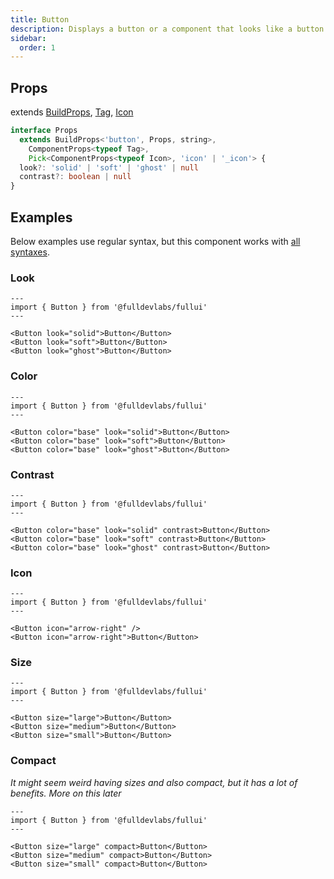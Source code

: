 ```yaml
---
title: Button
description: Displays a button or a component that looks like a button.
sidebar:
  order: 1
---
```


## Props
extends [BuildProps](/guides/components), [Tag](/components/tag), [Icon](/components/icon)
```ts
interface Props
  extends BuildProps<'button', Props, string>,
    ComponentProps<typeof Tag>,
    Pick<ComponentProps<typeof Icon>, 'icon' | '_icon'> {
  look?: 'solid' | 'soft' | 'ghost' | null
  contrast?: boolean | null
}
```

## Examples
Below examples use regular syntax, but this component works with [all syntaxes](/guides/components#syntax).

### Look
```astro live
---
import { Button } from '@fulldevlabs/fullui'
---

<Button look="solid">Button</Button>
<Button look="soft">Button</Button>
<Button look="ghost">Button</Button>
```

### Color
```astro live
---
import { Button } from '@fulldevlabs/fullui'
---

<Button color="base" look="solid">Button</Button>
<Button color="base" look="soft">Button</Button>
<Button color="base" look="ghost">Button</Button>
```

### Contrast
```astro live
---
import { Button } from '@fulldevlabs/fullui'
---

<Button color="base" look="solid" contrast>Button</Button>
<Button color="base" look="soft" contrast>Button</Button>
<Button color="base" look="ghost" contrast>Button</Button>
```

### Icon
```astro live
---
import { Button } from '@fulldevlabs/fullui'
---

<Button icon="arrow-right" />
<Button icon="arrow-right">Button</Button>
```

### Size
```astro live
---
import { Button } from '@fulldevlabs/fullui'
---

<Button size="large">Button</Button>
<Button size="medium">Button</Button>
<Button size="small">Button</Button>
```

### Compact
*It might seem weird having sizes and also compact, but it has a lot of benefits. More on this later*
```astro live
---
import { Button } from '@fulldevlabs/fullui'
---

<Button size="large" compact>Button</Button>
<Button size="medium" compact>Button</Button>
<Button size="small" compact>Button</Button>
```
